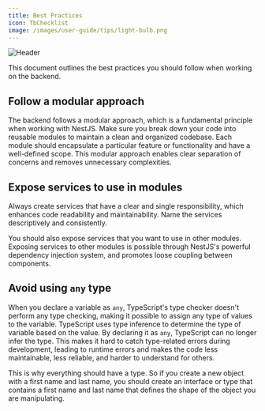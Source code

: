 ```yaml
---
title: Best Practices
icon: TbChecklist
image: /images/user-guide/tips/light-bulb.png
---
```

<Frame>
  <img src="/images/user-guide/tips/light-bulb.png" alt="Header" />
</Frame>

This document outlines the best practices you should follow when working on the backend.

## Follow a modular approach

The backend follows a modular approach, which is a fundamental principle when working with NestJS. Make sure you break down your code into reusable modules to maintain a clean and organized codebase. 
Each module should encapsulate a particular feature or functionality and have a well-defined scope. This modular approach enables clear separation of concerns and removes unnecessary complexities.  

## Expose services to use in modules

Always create services that have a clear and single responsibility, which enhances code readability and maintainability. Name the services descriptively and consistently. 

You should also expose services that you want to use in other modules. Exposing services to other modules is possible through NestJS's powerful dependency injection system, and promotes loose coupling between components. 

## Avoid using `any` type

When you declare a variable as `any`, TypeScript's type checker doesn't perform any type checking, making it possible to assign any type of values to the variable. TypeScript uses type inference to determine the type of variable based on the value. By declaring it as `any`, TypeScript can no longer infer the type. This makes it hard to catch type-related errors during development, leading to runtime errors and makes the code less maintainable, less reliable, and harder to understand for others.  

This is why everything should have a type. So if you create a new object with a first name and last name, you should create an interface or type that contains a first name and last name that defines the shape of the object you are manipulating.


